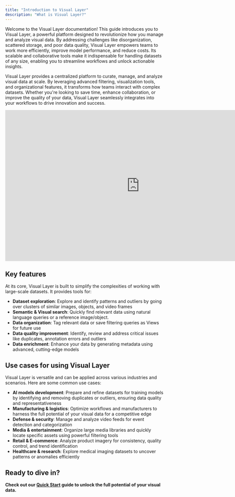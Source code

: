 ```yaml
---
title: "Introduction to Visual Layer"
description: "What is Visual Layer?"
---
```


Welcome to the Visual Layer documentation! This guide introduces you to Visual Layer, a powerful platform designed to revolutionize how you manage and analyze visual data. By addressing challenges like disorganization, scattered storage, and poor data quality, Visual Layer empowers teams to work more efficiently, improve model performance, and reduce costs. Its scalable and collaborative tools make it indispensable for handling datasets of any size, enabling you to streamline workflows and unlock actionable insights.

Visual Layer provides a centralized platform to curate, manage, and analyze visual data at scale. By leveraging advanced filtering, visualization tools, and organizational features, it transforms how teams interact with complex datasets. Whether you're looking to save time, enhance collaboration, or improve the quality of your data, Visual Layer seamlessly integrates into your workflows to drive innovation and success.

<iframe
  width="854"
  height="480"
  src="https://www.youtube.com/embed/jucr1Dar_Qw"
  title="Unlock the Value of Your Visual Data with Visual Layer"
  frameborder="0"
  allow="autoplay; encrypted-media"
  allowfullscreen
></iframe>



## Key features

At its core, Visual Layer is built to simplify the complexities of working with large-scale datasets. It provides tools for:

- **Dataset exploration**: Explore and identify patterns and outliers by going over clusters of similar images, objects, and video frames
- **Semantic & Visual search**: Quickly find relevant data using natural language queries or a reference image/object.
- **Data organization**: Tag relevant data or save filtering queries as Views for future use
- **Data quality improvement**: Identify, review and address critical issues like duplicates, annotation errors and outliers
- **Data enrichment**: Enhance your data by generating metadata using advanced, cutting-edge models



## Use cases for using Visual Layer

Visual Layer is versatile and can be applied across various industries and scenarios. Here are some common use cases:

- **AI models development**: Prepare and refine datasets for training models by identifying and removing duplicates or outliers, ensuring data quality and representativeness
- **Manufacturing & logistics**: Optimize workflows and manufacturers to harness the full potential of your visual data for a competitive edge
- **Defense & security**: Manage and analyze video feeds for event detection and categorization
- **Media & entertainment**: Organize large media libraries and quickly locate specific assets using powerful filtering tools
- **Retail & E-commerce**: Analyze product imagery for consistency, quality control, and trend identification
- **Healthcare & research**: Explore medical imaging datasets to uncover patterns or anomalies efficiently





## Ready to dive in?

 **Check out our [Quick Start](https://dash.readme.com/project/visual-layer2/v1.0/docs/quick-start-1) guide to unlock the full potential of your visual data.** 
